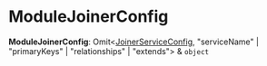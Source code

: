 
# ModuleJoinerConfig

 **ModuleJoinerConfig**: Omit&#60;[JoinerServiceConfig](../../../types/interfaces/types.JoinerServiceConfig/page.mdx), "serviceName" \| "primaryKeys" \| "relationships" \| "extends"&#62; & `object`
